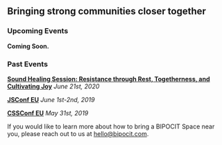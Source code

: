 
<SEO title="BIPOCIT - Events" />

<Flex width="1/2">

## Bringing strong communities closer together

### Upcoming Events

**Coming Soon.**

### Past Events
**[Sound Healing Session: Resistance through Rest, Togetherness, and Cultivating Joy](https://calendly.com/bipocit/sound-healing-session?month=2020-06)** *June 21st, 2020*

**[JSConf EU](https://2019.jsconf.eu/bipocit-space/)** *June 1st-2nd, 2019*

**[CSSConf EU](https://2019.cssconf.eu/bipocit-space/)** *May 31st, 2019*

If you would like to learn more about how to bring a BIPOCIT Space near you, please reach out to us at [hello@bipocit.com](mailto:hello@bipocit.com?Subject=Event%20Inquiry).

</Flex>
